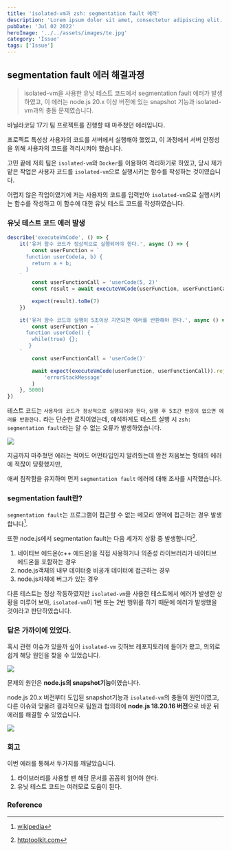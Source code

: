 ```yaml
---
title: 'isolated-vm과 zsh: segmentation fault 에러'
description: 'Lorem ipsum dolor sit amet, consectetur adipiscing elit. Donec non dia'
pubDate: 'Jul 02 2022'
heroImage: '../../assets/images/te.jpg'
category: 'Issue'
tags: ['Issue']
---
```


## segmentation fault 에러 해결과정

> isolated-vm을 사용한 유닛 테스트 코드에서 segmentation fault 에러가 발생하였고, 이 에러는 node.js 20.x 이상 버전에 있는 snapshot 기능과 isolated-vm과의 충돌 문제였습니다.

바닐라코딩 17기 팀 프로젝트를 진행할 때 마주쳤던 에러입니다.

프로젝트 특성상 사용자의 코드를 서버에서 실행해야 했었고, 이 과정에서 서버 안정성을 위해 사용자의 코드를 격리시켜야 했습니다.

고민 끝에 저희 팀은 `isolated-vm`와 `Docker`를 이용하여 격리하기로 하였고, 당시 제가 맡은 작업은 사용자 코드를 `isolated-vm`으로 실행시키는 함수를 작성하는 것이였습니다.

어렵지 않은 작업이였기에 저는 사용자의 코드를 입력받아 `isolated-vm`으로 실행시키는 함수를 작성하고 이 함수에 대한 유닛 테스트 코드를 작성하였습니다.

### 유닛 테스트 코드 에러 발생

```javascript
describe('executeVmCode', () => {
	it('유저 함수 코드가 정상적으로 실행되어야 한다.', async () => {
		const userFunction = `
      function userCode(a, b) {
        return a + b;
      }
    `
		const userFunctionCall = 'userCode(5, 2)'
		const result = await executeVmCode(userFunction, userFunctionCall)

		expect(result).toBe(7)
	})

	it('유저 함수 코드의 실행이 5초이상 지연되면 에러를 반환해야 한다.', async () => {
		const userFunction = `
      function userCode() {
        while(true) {};
       }
    `
		const userFunctionCall = 'userCode()'

		await expect(executeVmCode(userFunction, userFunctionCall)).rejects.toHaveProperty(
			'errorStackMessage'
		)
	}, 5000)
})
```

테스트 코드는 `사용자의 코드가 정상적으로 실행되어야 한다`, `실행 후 5초간 반응이 없으면 에러를 반환한다.` 라는 단순한 로직이였는데, 애석하게도 테스트 실행 시 `zsh: segmentation fault`라는 알 수 없는 오류가 발생하였습니다.

<img src='/src/assets/images/segmentation_fault.png' />

지금까지 마주쳤던 에러는 적어도 어떤타입인지 알려줬는데 완전 처음보는 형태의 에러에 적잖이 당황했지만,

애써 침착함을 유지하며 먼저 `segmentation fault` 에러에 대해 조사를 시작했습니다.

### segmentation fault란?

`segmentation fault`는 프로그램이 접근할 수 없는 메모리 영역에 접근하는 경우 발생합니다[^1].
[^1]: [wikipedia](https://en.wikipedia.org/wiki/Segmentation_fault)

또한 node.js에서 segmentation fault는 다음 세가지 상황 중 발생합니다[^2].
[^2]: [httptoolkit.com](https://httptoolkit.com/blog/how-to-debug-node-segfaults/)

1. 네이티브 에드온(c++ 에드온)을 직접 사용하거나 의존성 라이브러리가 네이티브 에드온을 포함하는 경우
2. node.js객체의 내부 데이터중 비공개 데이터에 접근하는 경우
3. node.js자체에 버그가 있는 경우

다른 테스트는 정상 작동하였지만 `isolated-vm`을 사용한 테스트에서 에러가 발생한 상황을 미루어 보아, `isolated-vm`이 1번 또는 2번 행위를 하기 때문에 에러가 발생했을 것이라고 판단하였습니다.

### 답은 가까이에 있었다.

혹시 관련 이슈가 있을까 싶어 `isolated-vm` 깃허브 레포지토리에 들어가 봤고, 의외로 쉽게 해당 원인을 찾을 수 있었습니다.

<img src='/src/assets/images/isolated-vm_repo.png' />

문제의 원인은 **node.js의 snapshot기능**이였습니다.

node.js 20.x 버전부터 도입된 snapshot기능과 `isolated-vm`의 충돌이 원인이였고, 다른 이슈와 맞물려 결과적으로 팀원과 협의하에 **node.js 18.20.16 버전**으로 바꾼 뒤 에러를 해결할 수 있었습니다.

<img src='/src/assets/images/isolated-vm_complete.png' />

### 회고

이번 에러를 통해서 두가지를 깨달았습니다.

1. 라이브러리를 사용할 땐 해당 문서를 꼼꼼히 읽어야 한다.
2. 유닛 테스트 코드는 여러모로 도움이 된다.

### Reference
